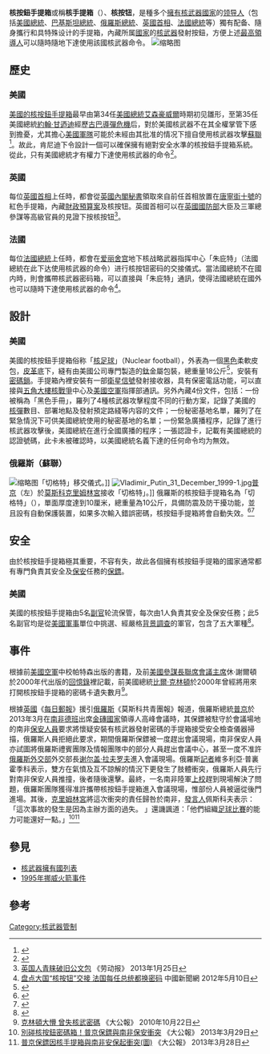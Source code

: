 {{noteTA
|1=zh-cn:核橄榄球; zh-sg:核足球; zh-hant:核足球;
}}
{{about|多个国家的此类设施|美国的核按鈕手提箱|核足球}}
{{More footnotes|time=2019-02-01T20:56:29+00:00}}
{{核武器}}

'''核按鈕手提箱'''或稱'''核手提箱'''（{{lang-en|'''Nuclear briefcase'''}}）、'''核按钮'''，是種多个[[擁有核武器的國家列表|擁有核武器國家]]的[[國家領導人|领导人]]（包括[[美國總統|美國總統]]、[[巴基斯坦總統|巴基斯坦總統]]、[[俄羅斯總統|俄羅斯總統]]、[[英國首相|英國首相]]、[[法國總統|法國總統]]等）獨有配备、隨身攜行和具特殊设计的手提箱，內藏所属[[國家|國家]]的[[核武器|核武器]]發射按鈕，方便上述[[最高領導人|最高領導人]]可以隨時隨地下達使用該國核武器命令。
[[File:Backstage_Pass_at_the_Ronald_Reagan_Presidential_Library_24.jpg|缩略图]]

== 歷史 ==
=== 美國 ===
[[核足球|美國的核按鈕手提箱]]最早由第34任[[美國總統|美國總統]][[艾森豪威爾|艾森豪威爾]]時期初见雛形，至第35任美國總統[[約翰·甘迺迪|約翰·甘迺迪]]經歷[[古巴導彈危機|古巴導彈危機]]后，對於美國核武器不在其全權掌管下感到擔憂，尤其擔心[[美國軍隊|美國軍隊]]可能於未經由其批准的情况下擅自使用核武器攻擊[[蘇聯|蘇聯]]<ref name="geheim">{{cite web |author=Michael Evans |url=http://www2.gwu.edu/~nsarchiv/nsa/cuba_mis_cri/index.htm |title=The Cuban Missile Crisis, 1962: A Political Perspective After 40 Years |publisher=www.gwu.edu |date= |accessdate=2010-12-28 |archive-date=2015-02-26 |archive-url=https://web.archive.org/web/20150226135433/http://www2.gwu.edu/~nsarchiv/nsa/cuba_mis_cri/index.htm |dead-url=no }}</ref>。故此，肯尼迪下令設計一個可以確保擁有絕對安全水準的核按鈕手提箱系統。從此，只有美國總統才有權力下達使用核武器的命令<ref>{{cite web |author=Komsomolskaya Pravda |url=http://english.pravda.ru/world/americas/26-03-2010/112734-nuclear_briefcase-0/ |title=First Nuclear Briefcase Appeared in USA under Eisenhower |publisher=English.pravda.ru |date=2010-03-26 |accessdate=2010-12-28 |archive-date=2013-06-03 |archive-url=https://web.archive.org/web/20130603113143/http://english.pravda.ru/world/americas/26-03-2010/112734-nuclear_briefcase-0/ |dead-url=no }}</ref>。

=== 英國 ===
每位[[英國首相|英國首相]]上任時，都會從[[英國內閣|英國內閣]][[幕僚部門|秘書]]領取來自前任首相放置在[[唐寧街十號|唐寧街十號]]的紅色手提箱，內藏[[財政預算案|財政預算案]]及核按钮。英國首相可以在[[英國國防部|英國國防部]]大臣及三軍總參謀等高級官員的見證下按核按钮<ref>[http://www.labour-daily.cn/Web/NewsDetail.aspx?IssuanceID=272184 英国人青睐破旧公文包]{{dead link|date=2018年3月 |bot=InternetArchiveBot |fix-attempted=yes }} 《劳动报》 2013年1月25日</ref>。

=== 法國 ===
每位[[法國總統|法國總統]]上任時，都會在[[爱丽舍宫|爱丽舍宫]]地下核战略武器指挥中心「朱庇特」（法國總統在此下达使用核武器的命令）进行核按钮密码的交接儀式。當法國總統不在國内時，則會攜帶核武器密码箱，可以直接與「朱庇特」通訊，使得法國總統在國外也可以隨時下達使用核武器的命令<ref>[http://www.chinanews.com/gj/2012/05-10/3877077.shtml 盘点大国“核按钮”交接 法国每任总统都换密码] {{Wayback|url=http://www.chinanews.com/gj/2012/05-10/3877077.shtml |date=20190612125555 }} 中國新聞網 2012年5月10日</ref>。

== 設計 ==
=== 美國 ===
美國的核按鈕手提箱俗称「[[核足球|核足球]]」（Nuclear football），外表為一個[[黑色|黑色]]柔軟皮包，[[皮革|皮革]]底下，縫有由美國{{tsl|en|Zero Halliburton|澤羅·哈利布頓}}公司專門製造的[[鈦|鈦]]金屬包裝，總重量18公斤<ref>{{cite web |title=特朗普到底有“更大更强的核按钮”吗？ |url=https://www.jfdaily.com/news/detail?id=75997 |website=上观新闻 |accessdate=2019-02-01 |date=2018-01-04 |archive-date=2019-06-09 |archive-url=https://web.archive.org/web/20190609065221/https://www.jfdaily.com/news/detail?id=75997 |dead-url=no }}</ref>，安裝有[[密碼鎖|密碼鎖]]。手提箱內裡安裝有一部[[衛星|衛星]][[信號|信號]]發射接收器，具有保密電話功能，可以直接與[[五角大樓|五角大樓]][[核戰爭|核戰爭]]中心及[[美國空軍|美國空軍]]指揮部通訊。另外內藏4份文件，包括：一份被稱為「黑色手冊」，羅列了4種核武器攻擊程度不同的行動方案，記錄了美國的[[核彈|核彈]]數目、部署地點及發射預定路綫等内容的文件；一份秘密基地名單，羅列了在緊急情況下可供美國總統使用的秘密基地的名單；一份緊急廣播程序，記錄了進行核武器攻擊後，美國總統在進行全國廣播的程序；一張認證卡，記載有美國總統的認證號碼，此卡未被確認時，以美國總統名義下達的任何命令均为無效。

=== 俄羅斯（蘇聯） ===
[[File:Vladimir_Putin_inauguration_7_May_2012-26.jpeg|缩略图]]「切格特」移交儀式。]]
[[File:Vladimir_Putin_31_December_1999-1.jpg|thumb]][[普京|普京]]（左）於[[莫斯科|莫斯科]][[克里姆林宮|克里姆林宮]]接收「切格特」。]]
俄羅斯的核按鈕手提箱名為「切格特」（{{lang-ru|Чегет}}），單面厚度達到10厘米，總重量為10公斤，具備防震及防干擾功能，並且設有自動保護裝置，如果多次輸入錯誤密碼，核按鈕手提箱將會自動失效。<ref>{{cite web |author1=新华网 |title=设计师告诉你关于苏俄核按钮鲜为人知的事情 |url=https://www.guancha.cn/military-affairs/2014_07_01_242736.shtml?web?web |website=观察者 |accessdate=2019-02-01 |date=2014-07-01 |archive-date=2019-06-13 |archive-url=https://web.archive.org/web/20190613013534/https://www.guancha.cn/military-affairs/2014_07_01_242736.shtml?web%3Fweb |dead-url=no }}</ref><ref>{{cite web |title=揭密各国核提箱：几十亿人命运都掌握在这几个皮箱里 |url=http://mil.news.sina.com.cn/jssd/2018-01-04/doc-ifyqinct9157939.shtml |website=新浪军事 |accessdate=2019-02-01 |date=2018-01-04 |archive-date=2019-06-11 |archive-url=https://web.archive.org/web/20190611231035/http://mil.news.sina.com.cn/jssd/2018-01-04/doc-ifyqinct9157939.shtml |dead-url=no }}</ref>

== 安全 ==
由於核按鈕手提箱極其重要，不容有失，故此各個擁有核按鈕手提箱的國家通常都有專門負責其安全及[[保安|保安]]任務的[[保鏢|保鏢]]。

=== 美國 ===
美國的核按鈕手提箱由5名[[侍從官|副官]]轮流保管，每次由1人負責其安全及保安任務；此5名副官均是從[[美國軍事|美國軍事]]單位中挑選、經嚴格[[背景調查|背景調查]]的軍官，包含了五大軍種<ref>{{cite web |url = http://www.js.xinhuanet.com/xin_wen_zhong_xin/2010-03/29/content_19368676.htm |title = 美国总统常忘带“核按钮手提箱” |publisher = 新华网 |date = 2010年3月29日 |accessdate = 2013-03-30 |deadurl = yes |archiveurl = https://web.archive.org/web/20140124072413/http://www.js.xinhuanet.com/xin_wen_zhong_xin/2010-03/29/content_19368676.htm |archivedate = 2014年1月24日 }}</ref>。

== 事件 ==
{{see|核足球#歷史}}
根據前[[美國空軍|美國空軍]]中校帕特森出版的書籍，及前[[美國參謀長聯席會議主席|美國參謀長聯席會議主席]]休·謝爾頓於2000年代出版的[[回憶錄|回憶錄]]裡記載，前美國總統[[比爾·克林頓|比爾·克林頓]]於2000年曾經將用來打開核按鈕手提箱的密碼卡遺失數月<ref>[http://paper.wenweipo.com/2010/10/22/GJ1010220019.htm 克林頓大懵 曾失核武密碼] {{Wayback|url=http://paper.wenweipo.com/2010/10/22/GJ1010220019.htm |date=20101026150835 }} 《大公報》 2010年10月22日</ref>。

根據[[英國|英國]]《[[每日郵報|每日郵報]]》援引[[俄羅斯|俄羅斯]]《莫斯科共青團報》報道，俄羅斯總統[[普京|普京]]於2013年3月在[[南非|南非]][[德班|德班]]出席[[金磚國家|金磚國家]]領導人高峰會議時，其保鏢被駐守於會議場地的南非[[保全|保安人員]]要求將懷疑安裝有核武器發射密碼的手提箱接受安全檢查儀器掃描，俄羅斯人員拒絕此要求，期間俄羅斯保鏢被一度趕出會議現場，南非保安人員亦試圖將俄羅斯禮賓團隊及情報團隊中的部分人員趕出會議中心，甚至一度不准許[[俄羅斯外交部|俄羅斯外交部]]外交部長[[谢尔盖·拉夫罗夫|谢尔盖·拉夫罗夫]]進入會議現場。俄羅斯[[記者|記者]]維多利亞·普裏霍季科表示，雙方在氣憤及互不諒解的情況下更發生了肢體衝突，俄羅斯人員先行對南非保安人員推撞，後者隨後還擊。最終，一名南非陸軍[[上校|上校]]趕到現場解決了問題，俄羅斯團隊獲得准許攜帶核按鈕手提箱進入會議現場，惟部份人員被逼從後門進場。其後，[[克里姆林宮|克里姆林宮]]將這次衝突的責任歸咎於南非，[[發言人|發言人]]佩斯科夫表示：「這次事故的發生是因為主辦方面的過失。 」還譏諷道：「他們組織[[2010年世界盃足球賽|足球比賽]]的能力可能還好一點。」<ref>[http://news.takungpao.com.hk/military/world/2013-03/1518861.html 別碰核按鈕密碼箱！普京保鏢與南非保安衝突]{{dead link|date=2018年3月 |bot=InternetArchiveBot |fix-attempted=yes }} 《大公報》 2013年3月29日</ref><ref>[http://news.takungpao.com.hk/world/watch/2013-03/1518290.html 普京保鏢因核手提箱與南非安保起衝突(圖)] {{Wayback|url=http://news.takungpao.com.hk/world/watch/2013-03/1518290.html |date=20161118060757 }} 《大公報》 2013年3月28日</ref>

== 參見 ==
*[[核武器擁有國列表|核武器擁有國列表]]
*[[1995年挪威火箭事件|1995年挪威火箭事件]]

== 參考 ==
{{Reflist}}

[[Category:核武器管制|Category:核武器管制]]